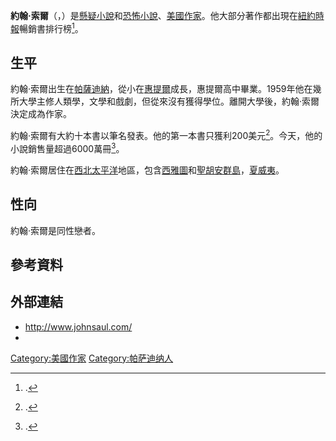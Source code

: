 '''約翰·索爾'''（{{lang-en|John Saul}}，{{bd|1942年|2月25日||}}）是[[懸疑小說|懸疑小說]]和[[恐怖小說|恐怖小說]]、[[美國|美國]][[作家|作家]]。他大部分著作都出現在[[紐約時報|紐約時報]]暢銷書排行榜<ref name="advocate">{{citation |title=Fear and loving in the best-seller rack |periodical=[[The_Advocate|The Advocate]] |url=http://findarticles.com/p/articles/mi_m1589/is_2001_August_28/ai_77660070 |date=August 28, 2001 |first=Bruce C |last=Steele |accessdate=August 30, 2007 |format= |archiveurl=https://web.archive.org/web/20050326031450/http://www.findarticles.com/p/articles/mi_m1589/is_2001_August_28/ai_77660070 |archivedate=2005年3月26日 |deadurl=yes }} .</ref>。

==生平==
約翰·索爾出生在[[帕薩迪納|帕薩迪納]]，從小在[[惠提爾|惠提爾]]成長，惠提爾高中畢業。1959年他在幾所大學主修人類學，文學和戲劇，但從來沒有獲得學位。離開大學後，約翰·索爾決定成為作家。

約翰·索爾有大約十本書以筆名發表。他的第一本書只獲利200美元<ref name="horrorzine">{{citation |title=The Horror Zine Presents: an interview with John Saul |work=[[The_Horror_Zine|The Horror Zine]] |url=http://www.thehorrorzine.com/John%20Saul/JohnSaul.html |accessdate=September 27, 2011 |archive-date=2016-03-04 |archive-url=https://web.archive.org/web/20160304053507/http://www.thehorrorzine.com/John%20Saul/JohnSaul.html |dead-url=no }}.</ref>。今天，他的小說銷售量超過6000萬冊<ref name="computershow">{{citation |title=John Saul's Blackstone Chronicles |work=[[The_Computer_Show|The Computer Show]] |url=http://www.thecomputershow.com/computershow/previews/johnsaulsblackstonechronicles.htm |accessdate=September 27, 2011 |archive-date=2016-03-04 |archive-url=https://web.archive.org/web/20160304130240/http://www.thecomputershow.com/computershow/previews/johnsaulsblackstonechronicles.htm |dead-url=no }}.</ref>。

約翰·索爾居住在[[西北太平洋|西北太平洋]]地區，包含[[西雅圖|西雅圖]]和[[聖胡安群島|聖胡安群島]]，[[夏威夷|夏威夷]]。

==性向==
約翰·索爾是同性戀者。

== 參考資料 ==
{{reflist}}

==外部連結==
* http://www.johnsaul.com/ {{Wayback|url=http://www.johnsaul.com/ |date=20150523065845 }}
* {{isfdb name|name=John Saul|id=John_Saul}}

{{Authority control}}
[[Category:美國作家|Category:美國作家]]
[[Category:帕萨迪纳人|Category:帕萨迪纳人]]